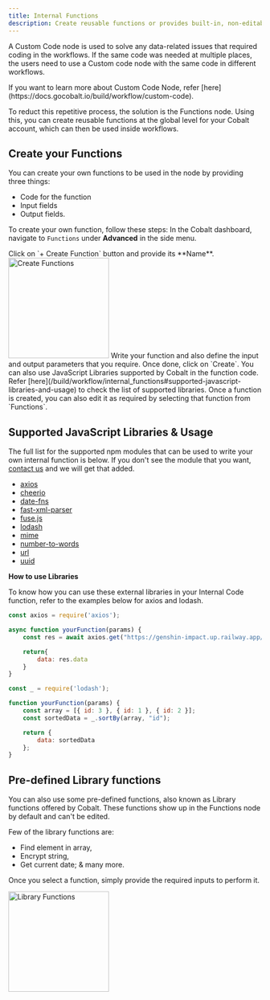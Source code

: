 ```yaml
---
title: Internal Functions
description: Create reusable functions or provides built-in, non-editable library functions in workflows.
---
```


A Custom Code node is used to solve any data-related issues that required coding in the workflows. If the same code was needed at multiple places, the users need to use a Custom code node with the same code in different workflows. 

<Info>
If you want to learn more about Custom Code Node, refer [here](https://docs.gocobalt.io/build/workflow/custom-code).
</Info>

To reduct this repetitive process, the solution is the Functions node. Using this, you can create reusable functions at the global level for your Cobalt account, which can then be used inside workflows.

## Create your Functions

You can create your own functions to be used in the node by providing three things:
- Code for the function
- Input fields
- Output fields.

To create your own function, follow these steps:
<Steps>
  <Step title="Navigate">
    In the Cobalt dashboard, navigate to `Functions` under **Advanced** in the side menu.
  </Step>

  <Step title="Create function">
    Click on `+ Create Function` button and provide its **Name**.
<img height="200" src="/images/Guides/Nodes/functions_create.png" alt="Create Functions"/>
  </Step>

  <Step title="Write function">
    Write your function and also define the input and output parameters that you require.
    Once done, click on `Create`.
    <Info>
    You can also use JavaScript Libraries supported by Cobalt in the function code. Refer [here](/build/workflow/internal_functions#supported-javascript-libraries-and-usage) to check the list of supported libraries.
    </Info>
  </Step>
</Steps>
<Tip>
Once a function is created, you can also edit it as required by selecting that function from `Functions`.
</Tip>

## Supported JavaScript Libraries & Usage

The full list for the supported npm modules that can be used to write your own internal function is below. If you don't see the module that you want, [contact us](mailto:integrations@gocobalt.io) and we will get that added.

- [axios](https://www.npmjs.com/package/axios)
- [cheerio](https://www.npmjs.com/package/cheerio)
- [date-fns](https://www.npmjs.com/package/date-fns)
- [fast-xml-parser](https://www.npmjs.com/package/fast-xml-parser)
- [fuse.js](https://www.npmjs.com/package/fuse.js)
- [lodash](https://www.npmjs.com/package/lodash)
- [mime](https://www.npmjs.com/package/mime/v/3.0.0)
- [number-to-words](https://www.npmjs.com/package/number-to-words)
- [url](https://www.npmjs.com/package/url)
- [uuid](https://www.npmjs.com/package/uuid)


**How to use Libraries**

To know how you can use these external libraries in your Internal Code function, refer to the examples below for axios and lodash.
<CodeGroup>
```JavaScript axios
const axios = require('axios');

async function yourFunction(params) {
    const res = await axios.get("https://genshin-impact.up.railway.app/characters");

    return{
        data: res.data
    }
}
```
``` JavaScript lodash
const _ = require('lodash');

function yourFunction(params) {
    const array = [{ id: 3 }, { id: 1 }, { id: 2 }];
    const sortedData = _.sortBy(array, "id");

    return {
        data: sortedData
    };
}
```
</CodeGroup>


## Pre-defined Library functions

You can also use some pre-defined functions, also known as Library functions offered by Cobalt. These functions show up in the Functions node by default and can't be edited.

Few of the library functions are:
- Find element in array,
- Encrypt string,
- Get current date; & many more.

Once you select a function, simply provide the required inputs to perform it.

<img height="200" src="/images/Guides/Nodes/functions.png" alt="Library Functions"/>




